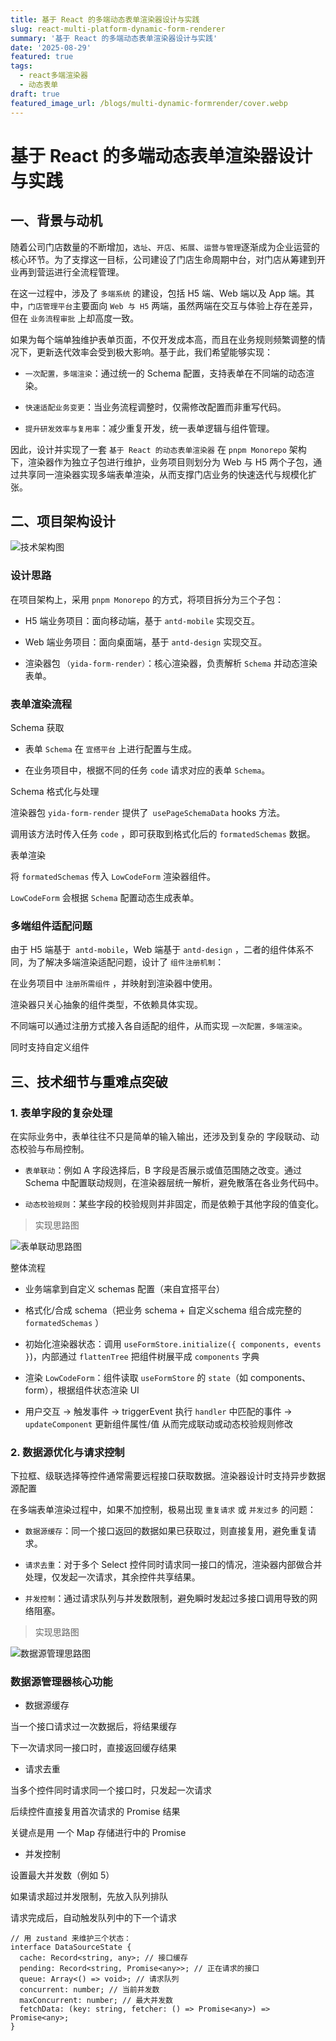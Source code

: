 ```yaml
---
title: 基于 React 的多端动态表单渲染器设计与实践
slug: react-multi-platform-dynamic-form-renderer
summary: '基于 React 的多端动态表单渲染器设计与实践'
date: '2025-08-29'
featured: true
tags:
  - react多端渲染器
  - 动态表单
draft: true
featured_image_url: /blogs/multi-dynamic-formrender/cover.webp
---
```


# 基于 React 的多端动态表单渲染器设计与实践


## 一、背景与动机


随着公司门店数量的不断增加，`选址`、`开店`、`拓展`、`运营与管理`逐渐成为企业运营的核心环节。为了支撑这一目标，公司建设了门店生命周期中台，对门店从筹建到开业再到营运进行全流程管理。

在这一过程中，涉及了 `多端系统` 的建设，包括 H5 端、Web 端以及 App 端。其中，`门店管理平台`主要面向 `Web 与 H5` 两端，虽然两端在交互与体验上存在差异，但在 `业务流程审批` 上却高度一致。

如果为每个端单独维护表单页面，不仅开发成本高，而且在业务规则频繁调整的情况下，更新迭代效率会受到极大影响。基于此，我们希望能够实现：

- `一次配置，多端渲染`：通过统一的 Schema 配置，支持表单在不同端的动态渲染。

- `快速适配业务变更`：当业务流程调整时，仅需修改配置而非重写代码。

- `提升研发效率与复用率`：减少重复开发，统一表单逻辑与组件管理。

因此，设计并实现了一套 `基于 React 的动态表单渲染器` 在 `pnpm Monorepo` 架构 下，渲染器作为独立子包进行维护，业务项目则划分为 Web 与 H5 两个子包，通过共享同一渲染器实现多端表单渲染，从而支撑门店业务的快速迭代与规模化扩张。

## 二、项目架构设计


![技术架构图](/blogs/multi-dynamic-formrender/architecture-img.png)

### 设计思路

在项目架构上，采用 `pnpm Monorepo` 的方式，将项目拆分为三个子包：

- H5 端业务项目：面向移动端，基于 `antd-mobile` 实现交互。

- Web 端业务项目：面向桌面端，基于 `antd-design` 实现交互。

- 渲染器包 `（yida-form-render）`：核心渲染器，负责解析 `Schema` 并动态渲染表单。

### 表单渲染流程

Schema 获取

- 表单 `Schema` 在 `宜搭平台` 上进行配置与生成。

- 在业务项目中，根据不同的任务 `code` 请求对应的表单 `Schema`。

Schema 格式化与处理

渲染器包 `yida-form-render` 提供了` usePageSchemaData` hooks 方法。

调用该方法时传入任务 `code` ，即可获取到格式化后的 `formatedSchemas` 数据。

表单渲染

将 `formatedSchemas` 传入 `LowCodeForm` 渲染器组件。

`LowCodeForm` 会根据 `Schema` 配置动态生成表单。

### 多端组件适配问题

由于 H5 端基于` antd-mobile`，Web 端基于 `antd-design` ，二者的组件体系不同，为了解决多端渲染适配问题，设计了 `组件注册机制`：

在业务项目中 `注册所需组件` ，并映射到渲染器中使用。

渲染器只关心抽象的组件类型，不依赖具体实现。

不同端可以通过注册方式接入各自适配的组件，从而实现 `一次配置，多端渲染`。

同时支持自定义组件

## 三、技术细节与重难点突破

### 1. 表单字段的复杂处理

在实际业务中，表单往往不只是简单的输入输出，还涉及到复杂的 字段联动、动态校验与布局控制。

- `表单联动`：例如 A 字段选择后，B 字段是否展示或值范围随之改变。通过 Schema 中配置联动规则，在渲染器层统一解析，避免散落在各业务代码中。

- `动态校验规则`：某些字段的校验规则并非固定，而是依赖于其他字段的值变化。

> 实现思路图

![表单联动思路图](/blogs/multi-dynamic-formrender/form-linkage.png)

整体流程

- 业务端拿到自定义 schemas 配置（来自宜搭平台）

- 格式化/合成 schema（把业务 schema + 自定义schema 组合成完整的 `formatedSchemas` ）

- 初始化渲染器状态：调用 `useFormStore.initialize({ components, events }`)，内部通过 `flattenTree` 把组件树展平成 `components` 字典

- 渲染 `LowCodeForm`：组件读取 `useFormStore` 的 `state`（如 components、form），根据组件状态渲染 UI

- 用户交互 → 触发事件 → triggerEvent 执行 `handler` 中匹配的事件 →  `updateComponent` 更新组件属性/值 从而完成联动或动态校验规则修改



### 2. 数据源优化与请求控制

下拉框、级联选择等控件通常需要远程接口获取数据。渲染器设计时支持异步数据源配置

在多端表单渲染过程中，如果不加控制，极易出现 `重复请求` 或 `并发过多` 的问题：

- `数据源缓存`：同一个接口返回的数据如果已获取过，则直接复用，避免重复请求。

- `请求去重`：对于多个 Select 控件同时请求同一接口的情况，渲染器内部做合并处理，仅发起一次请求，其余控件共享结果。

- `并发控制`：通过请求队列与并发数限制，避免瞬时发起过多接口调用导致的网络阻塞。

> 实现思路图

![数据源管理思路图](/blogs/multi-dynamic-formrender/async-data-fetch.png)


### 数据源管理器核心功能

- 数据源缓存

当一个接口请求过一次数据后，将结果缓存

下一次请求同一接口时，直接返回缓存结果


- 请求去重

当多个控件同时请求同一个接口时，只发起一次请求

后续控件直接复用首次请求的 Promise 结果

关键点是用 一个 Map 存储进行中的 Promise

- 并发控制

设置最大并发数（例如 5）

如果请求超过并发限制，先放入队列排队

请求完成后，自动触发队列中的下一个请求

```tsx
// 用 zustand 来维护三个状态：
interface DataSourceState {
  cache: Record<string, any>; // 接口缓存
  pending: Record<string, Promise<any>>; // 正在请求的接口
  queue: Array<() => void>; // 请求队列
  concurrent: number; // 当前并发数
  maxConcurrent: number; // 最大并发数
  fetchData: (key: string, fetcher: () => Promise<any>) => Promise<any>;
}
```